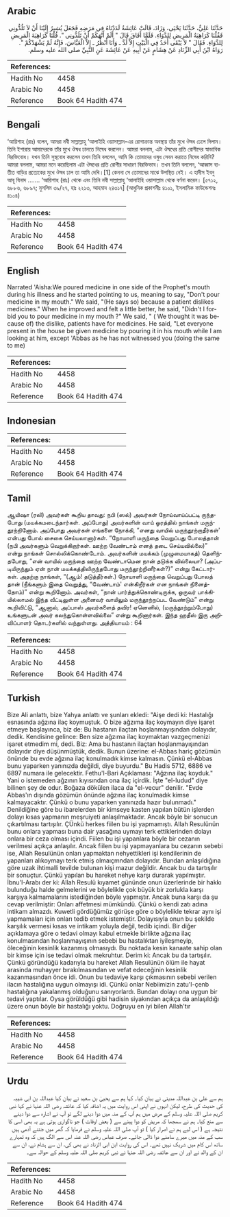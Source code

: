 ## Arabic


<div dir="rtl" lang="ar" style={{fontSize:'larger',backgroundColor:'#f8f9fa',padding:20}}>
حَدَّثَنَا عَلِيٌّ، حَدَّثَنَا يَحْيَى، وَزَادَ، قَالَتْ عَائِشَةُ لَدَدْنَاهُ فِي مَرَضِهِ فَجَعَلَ يُشِيرُ إِلَيْنَا أَنْ لاَ تَلُدُّونِي فَقُلْنَا كَرَاهِيَةُ الْمَرِيضِ لِلدَّوَاءِ‏.‏ فَلَمَّا أَفَاقَ قَالَ ‏"‏ أَلَمْ أَنْهَكُمْ أَنْ تَلُدُّونِي ‏"‏‏.‏ قُلْنَا كَرَاهِيَةَ الْمَرِيضِ لِلدَّوَاءِ‏.‏ فَقَالَ ‏"‏ لاَ يَبْقَى أَحَدٌ فِي الْبَيْتِ إِلاَّ لُدَّ ـ وَأَنَا أَنْظُرُ ـ إِلاَّ الْعَبَّاسَ، فَإِنَّهُ لَمْ يَشْهَدْكُمْ ‏"‏‏.‏ رَوَاهُ ابْنُ أَبِي الزِّنَادِ عَنْ هِشَامٍ عَنْ أَبِيهِ عَنْ عَائِشَةَ عَنِ النَّبِيِّ صلى الله عليه وسلم‏.‏
</div>
<div style={{backgroundColor:'#f8f9fa',padding:20, marginBottom: 10}}><table> <thead> <tr> <th>References:</th> <th></th> </tr> </thead> <tbody><tr><td>Hadith No</td><td>4458</td></tr><tr><td>Arabic No</td><td>4458</td></tr><tr><td>Reference</td><td>Book 64 Hadith 474</td></tr></tbody></table></div>

## Bengali


<div dir="ltr" lang="bn" style={{fontSize:'larger',backgroundColor:'#f8f9fa',padding:20}}>
‘আয়িশাহ (রাঃ) বলেন, আমরা নবী সাল্লাল্লাহু ‘আলাইহি ওয়াসাল্লাম-এর রোগাক্রান্ত অবস্থায় তাঁর মুখে ঔষধ ঢেলে দিলাম। তিনি ইশারায় আমাদেরকে তাঁর মুখে ঔষধ ঢালতে নিষেধ করলেন। আমরা বললাম, এটা ঔষধের প্রতি রোগীদের স্বাভাবিক বিরক্তিবোধ। যখন তিনি সুস্থবোধ করলেন তখন তিনি বললেন, আমি কি তোমাদের ওষুধ সেবন করাতে নিষেধ করিনি? আমরা বললাম, আমরা মনে করেছিলাম এটা ঔষধের প্রতি রোগীর সাধারণ বিরক্তিভাব। তখন তিনি বললেন, ‘আব্বাস ব্যতীত বাড়ির প্রত্যেকের মুখে ঔষধ ঢাল তা আমি দেখি।[1] কেননা সে তোমাদের মাঝে উপস্থিত নেই। এ হাদীস ইবনু আবূ যিনাদ ....... ‘আয়িশাহ (রাঃ) থেকে এবং তিনি নবী সাল্লাল্লাহু ‘আলাইহি ওয়াসাল্লাম থেকে বর্ণনা করেন। [৫৭১২, ৬৮৮৬, ৬৮৯৭; মুসলিম ৩৯/২৭, হাঃ ২২১৩, আহমাদ ২৪৩১৭] (আধুনিক প্রকাশনীঃ ৪১০১, ইসলামিক ফাউন্ডেশনঃ ৪১০৪)
</div>
<div style={{backgroundColor:'#f8f9fa',padding:20, marginBottom: 10}}><table> <thead> <tr> <th>References:</th> <th></th> </tr> </thead> <tbody><tr><td>Hadith No</td><td>4458</td></tr><tr><td>Arabic No</td><td>4458</td></tr><tr><td>Reference</td><td>Book 64 Hadith 474</td></tr></tbody></table></div>

## English


<div dir="ltr" lang="en" style={{fontSize:'larger',backgroundColor:'#f8f9fa',padding:20}}>
Narrated 'Aisha:We poured medicine in one side of the Prophet's mouth during his illness and he started pointing to us, meaning to say, "Don't pour medicine in my mouth." We said, "(He says so) because a patient dislikes medicines." When he improved and felt a little better, he said, "Didn't I forbid you to pour medicine in my mouth ?" We said, " ( We thought it was because of) the dislike, patients have for medicines. He said, "Let everyone present in the house be given medicine by pouring it in his mouth while I am looking at him, except 'Abbas as he has not witnessed you (doing the same to me)
</div>
<div style={{backgroundColor:'#f8f9fa',padding:20, marginBottom: 10}}><table> <thead> <tr> <th>References:</th> <th></th> </tr> </thead> <tbody><tr><td>Hadith No</td><td>4458</td></tr><tr><td>Arabic No</td><td>4458</td></tr><tr><td>Reference</td><td>Book 64 Hadith 474</td></tr></tbody></table></div>

## Indonesian


<div dir="ltr" lang="id" style={{fontSize:'larger',backgroundColor:'#f8f9fa',padding:20}}>

</div>
<div style={{backgroundColor:'#f8f9fa',padding:20, marginBottom: 10}}><table> <thead> <tr> <th>References:</th> <th></th> </tr> </thead> <tbody><tr><td>Hadith No</td><td>4458</td></tr><tr><td>Arabic No</td><td>4458</td></tr><tr><td>Reference</td><td>Book 64 Hadith 474</td></tr></tbody></table></div>

## Tamil


<div dir="ltr" lang="ta" style={{fontSize:'larger',backgroundColor:'#f8f9fa',padding:20}}>
ஆயிஷா (ரலி) அவர்கள் கூறிய தாவது: நபி (ஸல்) அவர்கள் நோய்வாய்ப்பட்டி ருந்தபோது (மயக்கமடைந்தார்கள். அப்போது) அவர்களின் வாய் ஓரத்தில் நாங்கள் மருந்தூற்றினோம். அப்போது அவர்கள் எங்களை நோக்கி, “எனது வாயில் மருந்தூற்றாதீர்கள்' என்பது போல் சைகை செய்யலானார்கள். “நோயாளி மருந்தை வெறுப்பது போலத்தான் (நபி அவர்களும் வெறுக்கிறார்கள். ஊற்ற வேண்டாம் எனத் தடை செய்யவில்லை)” என்று நாங்கள் சொல்லிக்கொண்டோம். அவர்களின் மயக்கம் (முழுமையாகத்) தெளிந்தபோது, “என் வாயில் மருந்தை ஊற்ற வேண்டாமென நான் தடுக்க வில்லையா? (அப்படியிருந்தும் ஏன் நான் மயக்கத்திலிருந்தபோது மருந்தூற்றினீர்கள்?)” என்று கேட்டார்கள். அதற்கு நாங்கள், “(ஆம்! தடுத்தீர்கள்.) நோயாளி மருந்தை வெறுப்பது போலத் தான் (நீங்களும் இதை வெறுத்து, “வேண்டாம்' என்கிறீர்கள் என நாங்கள் நினைத்தோம்)” என்று கூறினோம். அவர்கள், “நான் பார்த்துக்கொண்டிருக்க, ஒருவர் பாக்கியில்லாமல் இந்த வீட்டிலுள்ள அனைவர் வாயிலும் மருந்தூற்றப்பட வேண்டும்” என்று கூறிவிட்டு, “ஆனால், அப்பாஸ் அவர்களைத் தவிர! ஏனெனில், (மருந்தூற்றும்போது) உங்களுடன் அவர் கலந்துகொள்ளவில்லை” என்று கூறினார்கள். இந்த ஹதீஸ் இரு அறிவிப்பாளர் தொடர்களில் வந்துள்ளது. அத்தியாயம் : 64
</div>
<div style={{backgroundColor:'#f8f9fa',padding:20, marginBottom: 10}}><table> <thead> <tr> <th>References:</th> <th></th> </tr> </thead> <tbody><tr><td>Hadith No</td><td>4458</td></tr><tr><td>Arabic No</td><td>4458</td></tr><tr><td>Reference</td><td>Book 64 Hadith 474</td></tr></tbody></table></div>

## Turkish


<div dir="ltr" lang="tr" style={{fontSize:'larger',backgroundColor:'#f8f9fa',padding:20}}>
Bize Ali anlattı, bize Yahya anlattı ve şunları ekledi: "Aişe dedi ki: Hastalığı esnasında ağzına ilaç koymuştuk. O bize ağzıma ilaç koymayın diye işaret etmeye başlayınca, biz de: Bu hastanın ilaçtan hoşlanmayışından dolayıdır, dedik. Kendisine gelince: Ben size ağzıma ilaç koymaktan vazgeçmenizi işaret etmedim mi, dedi. Biz: Ama bu hastanın ilaçtan hoşlanmayışından dolayıdır diye düşünmüştük, dedik. Bunun üzerine: el-Abbas hariç gözümün önünde bu evde ağzına ilaç konulmadık kimse kalmasın. Çünkü el-Abbas bunu yaparken yanınızda değildi, diye buyurdu." Bu Hadis 5712, 6886 ve 6897 numara ile gelecektir. Fethu'l-Bari Açıklaması: "Ağzına ilaç koyduk." Yani o istemeden ağzının kıyısından ona ilaç içirdik. İşte "el-Iudud" diye bilinen şey de odur. Boğaza dökülen ilaca da "el-vecur" denilir. "Evde Abbas'ın dışında gözümün önünde ağzına ilaç konulmadık kimse kalmayacaktır. Çünkü o bunu yaparken yanınızda hazır bulunmadı." Denildiğine göre bu ibarelerden bir kimseye kasten yapılan bütün işlerden dolayı kısas yapmanın meşruiyeti anlaşılmaktadır. Ancak böyle bir sonucun çıkartılması tartışılır. ÇÜnkü herkes fiilen bu işi yapmamıştı. Allah Resulünün bunu onlara yapması buna dair yasağına uymayı terk ettiklerinden dolayı onlara bir ceza olması içindi. Fiilen bu işi yapanlara böyle bir cezanın verilmesi açıkça anlaşılır. Ancak fiilen bu işi yapmayanlara bu cezanın sebebi ise, Allah Resulünün onları yapmaktan nehyettikleri işi kendilerinin de yapanları alıkoymayı terk etmiş olmaıçmndan dolayıdır. Bundan anlaşıldığına göre uzak ihtimalli tevilde bulunan kişi mazur değildir. Ancak bu da tartışılır bir sonuçtur. Çünkü yapılan bu hareket nehye karşı durarak yapılmıştır. İbnu'l-Arabı der ki: Allah Resulü kıyamet gününde onun üzerlerinde bir hakkı bulunduğu halde gelmelerini ve böylelikle çok büyük bir zorlukla karşı karşıya kalmamalarını istediğinden böyle yapmıştır. Ancak buna karşı da şu cevap verilmiştir: Onları affetmesi mümkündü. Çünkü o kendi zatı adına intikam almazdı. Kuwetli gördüğümüz görüşe göre o böylelikle tekrar aynı işi yapmamaları için onları tedib etmek istemiştir. Dolayısıyla onun bu şekilde karşılık vermesi kısas ve intikam yoluyla değil, tedib içindi. Bir diğer açıklamaya göre o tedavi olmayı kabul etmekle birlikte ağzına ilaç konulmasından hoşlanmayışının sebebi bu hastalıktan iyileşmeyip, öleceğinin kesinlik kazanmış olmasıydı. Bu noktada kesin kanaate sahip olan bir kimse için ise tedavi olmak mekruhtur. Derim ki: Ancak bu da tartışılır. Çünkü göründüğü kadarıyla bu hareket Allah Resulünün ölüm ile hayat arasinda muhayyer bırakılmasından ve vefat edeceğinin kesinlik kazanmasından önce idi. Onun bu tedaviye karşı çıkmasının sebebi verilen ilacın hastalığına uygun olmayışı idi. Çünkü onlar Nebiimizin zatu'l-çenb hastalığına yakalanmış olduğunu sanıyorlardı. Bundan dolayı ona uygun bir tedavi yaptılar. Oysa görüldüğü gibi hadisin siyakından açıkça da anlaşıldığı üzere onun böyle bir hastalığı yoktu. Doğruyu en iyi bilen Allah'tır
</div>
<div style={{backgroundColor:'#f8f9fa',padding:20, marginBottom: 10}}><table> <thead> <tr> <th>References:</th> <th></th> </tr> </thead> <tbody><tr><td>Hadith No</td><td>4458</td></tr><tr><td>Arabic No</td><td>4458</td></tr><tr><td>Reference</td><td>Book 64 Hadith 474</td></tr></tbody></table></div>

## Urdu


<div dir="rtl" lang="ur" style={{fontSize:'larger',backgroundColor:'#f8f9fa',padding:20}}>
ہم سے علی بن عبداللہ مدینی نے بیان کیا۔ کہا ہم سے یحییٰ بن سعید نے بیان کیا عبداللہ بن ابی شیبہ کی حدیث کی طرح، لیکن انہوں نے اپنی اس روایت میں یہ اضافہ کیا کہ عائشہ رضی اللہ عنہا نے کہا نبی کریم صلی اللہ علیہ وسلم کے مرض میں ہم آپ کے منہ میں دوا دینے لگے تو آپ نے اشارہ سے دوا دینے سے منع کیا۔ ہم نے سمجھا کہ مریض کو دوا پینے سے ( بعض اوقات ) جو ناگواری ہوتی ہے یہ بھی اسی کا نتیجہ ہے ( اس لیے ہم نے اصرار کیا ) تو آپ صلی اللہ علیہ وسلم نے فرمایا کہ گھر میں جتنے آدمی ہیں سب کے منہ میں میرے سامنے دوا ڈالی جائے۔ صرف عباس رضی اللہ عنہ اس سے الگ ہیں کہ وہ تمہارے ساتھ اس کام میں شریک نہیں تھے۔ اس کی روایت ابن ابی الزناد نے بھی کی، ان سے ہشام نے، ان سے ان کے والد نے اور ان سے عائشہ رضی اللہ عنہا نے نبی کریم صلی اللہ علیہ وسلم کے حوالہ سے۔
</div>
<div style={{backgroundColor:'#f8f9fa',padding:20, marginBottom: 10}}><table> <thead> <tr> <th>References:</th> <th></th> </tr> </thead> <tbody><tr><td>Hadith No</td><td>4458</td></tr><tr><td>Arabic No</td><td>4458</td></tr><tr><td>Reference</td><td>Book 64 Hadith 474</td></tr></tbody></table></div>
